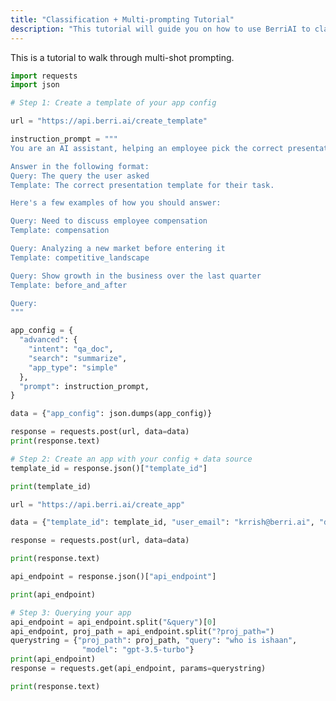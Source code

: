 ```yaml
---
title: "Classification + Multi-prompting Tutorial"
description: "This tutorial will guide you on how to use BerriAI to classify content as well as give it multiple examples to improve your answers."
---
```


This is a tutorial to walk through multi-shot prompting.

```python
import requests
import json

# Step 1: Create a template of your app config

url = "https://api.berri.ai/create_template"

instruction_prompt = """
You are an AI assistant, helping an employee pick the correct presentation template for their task. If you are unsure, say 'Hmm, I'm not sure'. Do not make things up.

Answer in the following format:
Query: The query the user asked
Template: The correct presentation template for their task.

Here's a few examples of how you should answer:

Query: Need to discuss employee compensation
Template: compensation

Query: Analyzing a new market before entering it
Template: competitive_landscape

Query: Show growth in the business over the last quarter
Template: before_and_after

Query:
"""

app_config = {
  "advanced": {
    "intent": "qa_doc",
    "search": "summarize",
    "app_type": "simple"
  },
  "prompt": instruction_prompt,
}

data = {"app_config": json.dumps(app_config)}

response = requests.post(url, data=data)
print(response.text)

# Step 2: Create an app with your config + data source
template_id = response.json()["template_id"]

print(template_id)

url = "https://api.berri.ai/create_app"

data = {"template_id": template_id, "user_email": "krrish@berri.ai", "data_source": json.dumps(['hello', 'test', 'try'])}

response = requests.post(url, data=data)

print(response.text)

api_endpoint = response.json()["api_endpoint"]

print(api_endpoint)

# Step 3: Querying your app
api_endpoint = api_endpoint.split("&query")[0]
api_endpoint, proj_path = api_endpoint.split("?proj_path=")
querystring = {"proj_path": proj_path, "query": "who is ishaan",
                "model": "gpt-3.5-turbo"}
print(api_endpoint)
response = requests.get(api_endpoint, params=querystring)

print(response.text)


```
